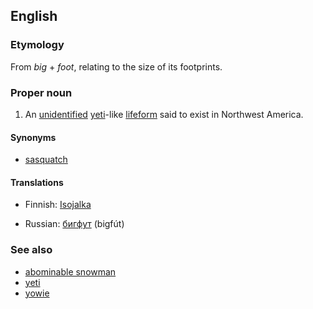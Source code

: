 ==English==
{{wikipedia}}

===Etymology===
From ''big'' + ''foot'', relating to the size of its footprints.

===Proper noun===
{{en-proper noun|Bigfoots}}

# {{cryptozoology}} An [[unidentified]] [[yeti]]-like [[lifeform]] said to exist in Northwest America.

====Synonyms====
*[[sasquatch]]

====Translations====
{{trans-top|unidentified yeti-like animal}}
*Finnish: [[Isojalka]]
{{trans-mid}}
*Russian: [[бигфут]] (bigfút) {{m}}
{{trans-bottom}}

===See also===
*[[abominable snowman]]
*[[yeti]]
*[[yowie]]
